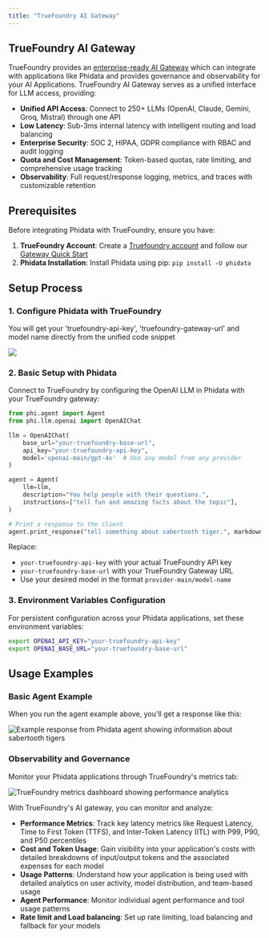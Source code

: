 ```yaml
---
title: "TrueFoundry AI Gateway"
---
```


## TrueFoundry AI Gateway

TrueFoundry provides an [enterprise-ready AI Gateway](https://www.truefoundry.com/ai-gateway) which can integrate with applications like Phidata and provides governance and observability for your AI Applications. TrueFoundry AI Gateway serves as a unified interface for LLM access, providing:

- **Unified API Access**: Connect to 250+ LLMs (OpenAI, Claude, Gemini, Groq, Mistral) through one API
- **Low Latency**: Sub-3ms internal latency with intelligent routing and load balancing
- **Enterprise Security**: SOC 2, HIPAA, GDPR compliance with RBAC and audit logging
- **Quota and Cost Management**: Token-based quotas, rate limiting, and comprehensive usage tracking
- **Observability**: Full request/response logging, metrics, and traces with customizable retention

## Prerequisites

Before integrating Phidata with TrueFoundry, ensure you have:

1. **TrueFoundry Account**: Create a [Truefoundry account](https://www.truefoundry.com/register) and follow our [Gateway Quick Start](https://docs.truefoundry.com/gateway/quick-start)
2. **Phidata Installation**: Install Phidata using pip: `pip install -U phidata`

## Setup Process

### 1. Configure Phidata with TrueFoundry

You will get your 'truefoundry-api-key', 'truefoundry-gateway-url' and model name directly from the unified code snippet

<Frame>
  <img src="/images/new-code-snippet.png" />
</Frame>

### 2. Basic Setup with Phidata

Connect to TrueFoundry by configuring the OpenAI LLM in Phidata with your TrueFoundry gateway:

```python
from phi.agent import Agent
from phi.llm.openai import OpenAIChat

llm = OpenAIChat(
    base_url="your-truefoundry-base-url",
    api_key="your-truefoundry-api-key",
    model='openai-main/gpt-4o'  # Use any model from any provider
)

agent = Agent(
    llm=llm,
    description="You help people with their questions.",
    instructions=["tell fun and amazing facts about the topic"],
)

# Print a response to the client
agent.print_response("tell something about sabertooth tiger.", markdown=True)
```

Replace:
- `your-truefoundry-api-key` with your actual TrueFoundry API key
- `your-truefoundry-base-url` with your TrueFoundry Gateway URL
- Use your desired model in the format `provider-main/model-name`

### 3. Environment Variables Configuration

For persistent configuration across your Phidata applications, set these environment variables:

```bash
export OPENAI_API_KEY="your-truefoundry-api-key"
export OPENAI_BASE_URL="your-truefoundry-base-url"
```

## Usage Examples

### Basic Agent Example

When you run the agent example above, you'll get a response like this:

<Frame caption="Response Image">
  <img
    src="/images/phidata-response.png"
    alt="Example response from Phidata agent showing information about sabertooth tigers"
  />
</Frame>

### Observability and Governance

Monitor your Phidata applications through TrueFoundry's metrics tab:

<Frame>
  <img src="/images/gateway-metrics.png" alt="TrueFoundry metrics dashboard showing performance analytics" />
</Frame>

With TrueFoundry's AI gateway, you can monitor and analyze:

- **Performance Metrics**: Track key latency metrics like Request Latency, Time to First Token (TTFS), and Inter-Token Latency (ITL) with P99, P90, and P50 percentiles
- **Cost and Token Usage**: Gain visibility into your application's costs with detailed breakdowns of input/output tokens and the associated expenses for each model
- **Usage Patterns**: Understand how your application is being used with detailed analytics on user activity, model distribution, and team-based usage
- **Agent Performance**: Monitor individual agent performance and tool usage patterns
- **Rate limit and Load balancing**: Set up rate limiting, load balancing and fallback for your models

